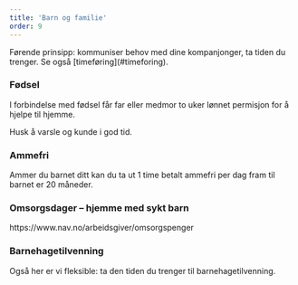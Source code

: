 ```yaml
---
title: 'Barn og familie'
order: 9
---
```



<Prose align="left" wide="true">
  <p>
    Førende prinsipp: kommuniser behov med dine kompanjonger, ta tiden du trenger. Se også [timeføring](#timeforing).
  </p>

<h3 id="fodsel">Fødsel</h3>
<p>
  I forbindelse med fødsel får far eller medmor to uker lønnet permisjon for å hjelpe til hjemme.
</p>
<p>Husk å varsle og kunde i god tid.</p>
<h3 id="ammefri">Ammefri</h3>
<p>
  Ammer du barnet ditt kan du ta ut 1 time betalt ammefri per dag fram til barnet er 20 måneder.
</p>

<h3 id="omsorgsdager">Omsorgsdager – hjemme med sykt barn</h3>
<p>https://www.nav.no/arbeidsgiver/omsorgspenger</p>

  <h3 id="barnehagetilvenning">Barnehagetilvenning</h3>
  <p>
    Også her er vi fleksible: ta den tiden du trenger til barnehagetilvenning.
  </p>
</Prose>
